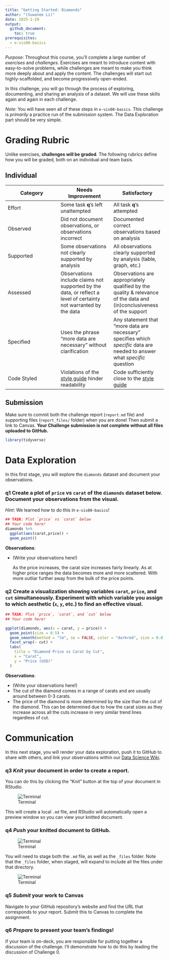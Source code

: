 ```yaml
---
title: "Getting Started: Diamonds"
author: "(Suwanee Li)"
date: 2025-1-29
output:
  github_document:
    toc: true
prerequisites:
  - e-vis00-basics
---
```


*Purpose*: Throughout this course, you'll complete a large number of *exercises* and *challenges*. Exercises are meant to introduce content with easy-to-solve problems, while challenges are meant to make you think more deeply about and apply the content. The challenges will start out highly-scaffolded, and become progressively open-ended.

In this challenge, you will go through the process of exploring, documenting, and sharing an analysis of a dataset. We will use these skills again and again in each challenge.

*Note*: You will have seen all of these steps in `e-vis00-basics`. This challenge is *primarily* a practice run of the submission system. The Data Exploration part should be very simple.

<!-- include-rubric -->

# Grading Rubric

<!-- -------------------------------------------------- -->

Unlike exercises, **challenges will be graded**. The following rubrics define how you will be graded, both on an individual and team basis.

## Individual

<!-- ------------------------- -->

| Category | Needs Improvement | Satisfactory |
|------------------------|------------------------|------------------------|
| Effort | Some task **q**'s left unattempted | All task **q**'s attempted |
| Observed | Did not document observations, or observations incorrect | Documented correct observations based on analysis |
| Supported | Some observations not clearly supported by analysis | All observations clearly supported by analysis (table, graph, etc.) |
| Assessed | Observations include claims not supported by the data, or reflect a level of certainty not warranted by the data | Observations are appropriately qualified by the quality & relevance of the data and (in)conclusiveness of the support |
| Specified | Uses the phrase "more data are necessary" without clarification | Any statement that "more data are necessary" specifies which *specific* data are needed to answer what *specific* question |
| Code Styled | Violations of the [style guide](https://style.tidyverse.org/) hinder readability | Code sufficiently close to the [style guide](https://style.tidyverse.org/) |

## Submission

<!-- ------------------------- -->

Make sure to commit both the challenge report (`report.md` file) and supporting files (`report_files/` folder) when you are done! Then submit a link to Canvas. **Your Challenge submission is not complete without all files uploaded to GitHub.**

```r
library(tidyverse)
```

# Data Exploration

<!-- -------------------------------------------------- -->

In this first stage, you will explore the `diamonds` dataset and document your observations.

### **q1** Create a plot of `price` vs `carat` of the `diamonds` dataset below. Document your observations from the visual.

*Hint*: We learned how to do this in `e-vis00-basics`!

```r
## TASK: Plot `price` vs `carat` below
## Your code here!
diamonds %>%
  ggplot(aes(carat,price)) +
  geom_point()
```

**Observations**:

-   (Write your observations here!)

    As the price increases, the carat size increases fairly linearly. As at higher price ranges the data becomes more and more scattered. With more outliar further away from the bulk of the price points.

### **q2** Create a visualization showing variables `carat`, `price`, and `cut` simultaneously. Experiment with which variable you assign to which aesthetic (`x`, `y`, etc.) to find an effective visual.

```r
## TASK: Plot `price`, `carat`, and `cut` below
## Your code here!

ggplot(diamonds, aes(x = carat, y = price)) +
  geom_point(size = 0.5) +
  geom_smooth(method = "lm", se = FALSE, color = "darkred", size = 0.8) +
  facet_wrap(~ cut) +
  labs(
    title = "Diamond Price vs Carat by Cut",
    x = "Carat",
    y = "Price (USD)"
  )

```

**Observations**:

-   (Write your observations here!)
-   The cut of the diamond comes in a range of carats and are usually around between 0-3 carats.
-   The price of the diamond is more determined by the size than the cut of the diamond. This can be determined due to how the carat sizes as they increase across all the cuts increase in very similar trend lines regardless of cut.

# Communication

<!-- -------------------------------------------------- -->

In this next stage, you will render your data exploration, push it to GitHub to share with others, and link your observations within our [Data Science Wiki](https://olin-data-science.fandom.com/wiki/Olin_Data_Science_Wiki).

### **q3** *Knit* your document in order to create a report.

You can do this by clicking the "Knit" button at the top of your document in RStudio.

![Terminal](./images/c00-knit.png)

This will create a local `.md` file, and RStudio will automatically open a preview window so you can view your knitted document.

### **q4** *Push* your knitted document to GitHub.

![Terminal](./images/c00-unstaged.png)

You will need to stage both the `.md` file, as well as the `_files` folder. Note that the `_files` folder, when staged, will expand to include all the files under that directory.

![Terminal](./images/c00-staged.png)

### **q5** *Submit* your work to Canvas

Navigate to your GitHub repository's website and find the URL that corresponds to your report. Submit this to Canvas to complete the assignment.

### **q6** *Prepare* to present your team's findings!

If your team is on-deck, you are responsible for putting together a discussion of the challenge. I'll demonstrate how to do this by leading the discussion of Challenge 0.
